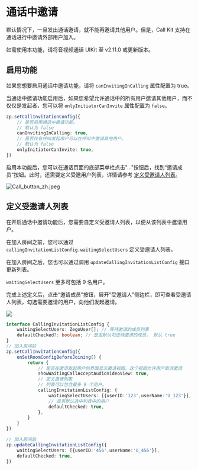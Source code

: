 # 通话中邀请

默认情况下，一旦发出通话邀请，就不能再邀请其他用户。但是，Call Kit 支持在通话进行中邀请外部用户加入。

<Note title="说明">
如需使用本功能，请将音视频通话 UIKit 至 v2.11.0 或更新版本。
</Note>

## 启用功能

如果您想要启用通话中邀请功能，请将 `canInvitingInCalling` 属性配置为 true。

当通话中邀请功能启用后，如果您希望允许通话中的所有用户邀请其他用户，而不仅仅是发起者，您可以将 `onlyInitiatorCanInvite` 属性配置为 `false`。

```typescript {2-7}
zp.setCallInvitationConfig({
    // 是否启用通话中邀请功能。
    // 默认为 false        
    canInvitingInCalling: true,
    // 是否仅有呼叫发起用户可以在呼叫中邀请其他用户。
    // 默认为 false        
    onlyInitiatorCanInvite: true,
})
```

启用本功能后，您可以在通话页面的底部菜单栏点击"..."按钮后，找到“邀请成员”按钮。此时，还需要定义受邀用户列表，详情请参考 [定义受邀请人列表](./07-Invite%20users%20to%20an%20ongoing%20call.mdx#定义受邀请人列表)。

<Frame width="auto" height="auto">
  <img src="https://media-resource.spreading.io/docuo/workspace564/27e54a759d23575969552654cb45bf89/83d7ab7085.jpeg" alt="Call_button_zh.jpeg"/>
</Frame>

## 定义受邀请人列表

在开启通话中邀请功能后，您需要自定义受邀请人列表，以便从该列表中邀请用户。

在加入房间之前，您可以通过 `callingInvitationListConfig.waitingSelectUsers` 定义受邀请人列表。

在加入房间之后，您也可以通过调用 `updateCallingInvitationListConfig` 接口更新列表。

<Note title="说明">`waitingSelectUsers` 至多可包括 9 名用户。</Note>

完成上述定义后，点击“邀请成员”按钮，展开“受邀请人”侧边栏，即可查看受邀请人列表，勾选需要邀请的用户，向他们发起邀请。

<Frame width="auto" height="auto">
  <img src="https://media-resource.spreading.io/docuo/workspace564/27e54a759d23575969552654cb45bf89/6a17e295e0.jpeg" />
</Frame>


```typescript {1-4,11-16,22-25}
interface CallingInvitationListConfig {
    waitingSelectUsers: ZegoUser[]; // 等待邀请的成员列表
    defaultChecked?: boolean; // 是否默认勾选待邀请的成员， 默认 true
}
// 加入房间前
zp.setCallInvitationConfig({
    onSetRoomConfigBeforeJoining() {
        return {
            // 是否在邀请发起用户的界面显示邀请视图。这个视图允许用户取消邀请
            showWaitingCallAcceptAudioVideoView: true,
            // 定义邀请列表
            // 列表可以包含最多 9 个用户。
            callingInvitationListConfig: {
                waitingSelectUsers: [{userID:'123',userName:'U_123'}],
                // 是否默认选中列表中的用户
                defaultChecked: true,
            },
        }
    }
})

// 加入房间后
zp.updateCallingInvitationListConfig({
    waitingSelectUsers: [{userID:'456',userName:'U_456'}],
    defaultChecked: true,
})
```
